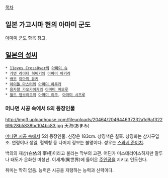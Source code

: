 [[목차]]

== 일본 가고시마 현의 아마미 군도 ==
[[아마미 군도]] 항목 참고.



== [[일본의 성씨]] ==
 * [[11eyes CrossOver]]의 [[아마미 슈]]
 * [[가면 라이더 히비키]]의 [[아마미 아키라]]
 * [[배우]] [[아마미 유키]]
 * [[아이돌 마스터]]의 [[아마미 하루카]]
 * [[용자왕 가오가이가]]의 [[아마미 마모루]]
 * [[월드 엠브리오]]의 [[아마미 리쿠]], [[아마미 시즈루]]

=== 머나먼 시공 속에서 5의 등장인물 ===
http://img3.uploadhouse.com/fileuploads/20464/204644637232a1d9af32269b28b5838bc104bc83.jpg
天海(あまみ)

[[머나먼 시공 속에서]] 5의 등장인물. 신장은 183cm. 상징색은 칠흑. 상징화는 삼지구엽초. 연령이나 생일, 혈액형 등 나머지 정보는 불명이다. 성우는 [[스와베 준이치]].

백의의 재상(白依의 宰相)이라고 불리는 막부의 고관. 어딘가 미스테리어스하지만 말투나 태도가 온화한 미청년. 이세계(異世界)에 들어온 [[하스미 유키|주인공]]을 지키고 인도한다.

취미는 딱히 없음. 능력은 시공을 지탱하는 능력과 신력이다.

